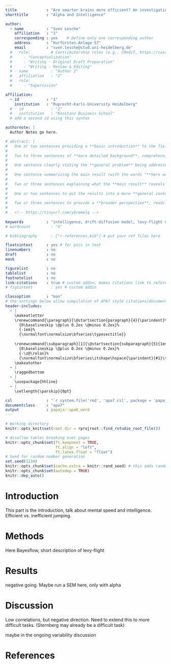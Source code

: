 ```yaml
---
title             : "Are smarter brains more efficient? An investigation of the relationship between intelligence and the alpha parameter of the Levy-Flight Model"
shorttitle        : "Alpha and Intelligence"

author: 
  - name          : "Sven Lesche"
    affiliation   : "1"
    corresponding : yes    # Define only one corresponding author
    address       : "Kurfürsten-Anlage 57"
    email         : "sven.lesche@stud.uni-heidelberg.de"
  #   role:         # Contributorship roles (e.g., CRediT, https://casrai.org/credit/)
  #     - "Conceptualization"
  #     - "Writing - Original Draft Preparation"
  #     - "Writing - Review & Editing"
  # - name          : "Author 2"
  #   affiliation   : "2"
  #   role:
  #     - "Supervision"

affiliation:
  - id            : "1"
    institution   : "Ruprecht-Karls-University Heidelberg"
  # - id            : "2"
  #   institution   : "Konstanz Business School"
  # add a second id using this syntax

authornote: |
  Author Notes go here.

# abstract: |
#   One or two sentences providing a **basic introduction** to the field,  comprehensible to a scientist in any discipline.
#   
#   Two to three sentences of **more detailed background**, comprehensible  to scientists in related disciplines.
#   
#   One sentence clearly stating the **general problem** being addressed by  this particular study.
#   
#   One sentence summarizing the main result (with the words "**here we show**" or their equivalent).
#   
#   Two or three sentences explaining what the **main result** reveals in direct comparison to what was thought to be the case previously, or how the  main result adds to previous knowledge.
#   
#   One or two sentences to put the results into a more **general context**.
#   
#   Two or three sentences to provide a **broader perspective**, readily comprehensible to a scientist in any discipline.
#   
#   <!-- https://tinyurl.com/ybremelq -->
  
keywords          : "intelligence, drift-diffusion model, levy-flight model"
# wordcount         : "X"

# bibliography      : ["r-references.bib"] # put your ref files here

floatsintext      : yes # for pics in text
linenumbers       : no
draft             : no
mask              : no

figurelist        : no
tablelist         : no
footnotelist      : no
link-citations    : true # custom addin, makes citations link to reference section
# figsintext        : yes # custom addin

classoption       : "man"
# the settings below allow compilation of APA7 style citations/documents
header-includes:
  - |
    \makeatletter
    \renewcommand{\paragraph}{\@startsection{paragraph}{4}{\parindent}%
      {0\baselineskip \@plus 0.2ex \@minus 0.2ex}%
      {-1em}%
      {\normalfont\normalsize\bfseries\typesectitle}}
    
    \renewcommand{\subparagraph}[1]{\@startsection{subparagraph}{5}{1em}%
      {0\baselineskip \@plus 0.2ex \@minus 0.2ex}%
      {-\z@\relax}%
      {\normalfont\normalsize\bfseries\itshape\hspace{\parindent}{#1}\textit{\addperi}}{\relax}}
    \makeatother
  - | 
    \raggedbottom
  - |
    \usepackage{hhline}
  - |
    \setlength{\parskip}{0pt}

csl               : "`r system.file('rmd', 'apa7.csl', package = 'papaja')`"
documentclass     : "apa7"
output            : papaja::apa6_word
---
```

```r
# Working directory
knitr::opts_knit$set(root.dir = rprojroot::find_rstudio_root_file())

# disallow tables breaking over pages
knitr::opts_chunk$set(ft.keepnext = TRUE,
                      ft.align = "left",
                      ft.latex.float = "float")
# Seed for random number generation
set.seed(1234)
knitr::opts_chunk$set(cache.extra = knitr::rand_seed) # this adds random seed to all chunks
knitr::opts_chunk$set(autodep = TRUE)
knitr::dep_auto()
```

<!-- Setup -->
<!-- Maybe setup R libraries here -->

<!-- Here we can incorporate child markdown-documents as the separate parts -->
# Introduction
This part is the introduction, talk about mental speed and intelligence. Efficient vs. inefficient jumping.

# Methods
Here Bayesflow, short description of levy-flight

# Results
negative going.
Maybe run a SEM here, only with alpha

# Discussion
Low correlations, but negative direction. Need to extend this to more difficult tasks. (Sternberg may already be a difficult task)

maybe in the ongoing variability discussion
<!-- References -->

\newpage

# References
::: {#refs custom-style="Bibliography"}
:::

